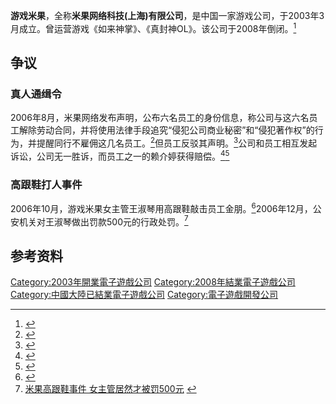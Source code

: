 {{NoteTA
| G1=Games
}}

'''游戏米果'''，全称'''米果网络科技(上海)有限公司'''，是中国一家游戏公司，于2003年3月成立。曾运营游戏《如来神掌》、《真封神OL》。该公司于2008年倒闭。<ref>{{Cite web |url=http://news.duowan.com/0801/63986238971.html |title=上海游戏米果濒临倒闭 拖欠款项预计超过1000万 |access-date=2015-11-10 |archive-url=https://web.archive.org/web/20150321005115/http://news.duowan.com/0801/63986238971.html |archive-date=2015-03-21 |dead-url=yes }}</ref>

== 争议 ==

=== 真人通缉令 ===

2006年8月，米果网络发布声明，公布六名员工的身份信息，称公司与这六名员工解除劳动合同，并将使用法律手段追究“侵犯公司商业秘密”和“侵犯著作权”的行为，并提醒同行不雇佣这几名员工。<ref>{{Cite web |url=http://games.sina.com.cn/y/n/2006-08-29/1123164946.shtml |title=游戏米果声明以法律手段封杀离职员工 |access-date=2015-11-10 |archive-date=2019-06-06 |archive-url=https://web.archive.org/web/20190606023814/http://games.sina.com.cn/y/n/2006-08-29/1123164946.shtml |dead-url=no }}</ref>但员工反驳其声明。<ref>{{Cite web |url=http://games.sina.com.cn/y/n/2006-09-04/1136165654.shtml |title=六离职员工逐条反驳米果公司声明 |access-date=2015-11-10 |archive-date=2019-06-09 |archive-url=https://web.archive.org/web/20190609081405/http://games.sina.com.cn/y/n/2006-09-04/1136165654.shtml |dead-url=no }}</ref>公司和员工相互发起诉讼，公司无一胜诉，而员工之一的赖介婷获得赔偿。<ref>{{Cite web |url=http://news.duowan.com/0712/62431653932.html |title=游戏米果发布员工封杀令被判赔歀8千元 |access-date=2015-11-10 |archive-url=https://web.archive.org/web/20160304125558/http://news.duowan.com/0712/62431653932.html |archive-date=2016-03-04 |dead-url=yes }}</ref><ref>{{Cite web |url=http://news.17173.com/content/2008-01-20/20080120112644327.shtml |title=游戏米果07年涉及纠纷43起 尚无一胜诉 |access-date=2015-11-10 |archive-date=2019-06-09 |archive-url=https://web.archive.org/web/20190609000905/http://news.17173.com/content/2008-01-20/20080120112644327.shtml |dead-url=no }}</ref>

=== 高跟鞋打人事件 ===

2006年10月，游戏米果女主管王淑琴用高跟鞋敲击员工金朋。<ref>{{Cite web |url=http://games.qq.com/a/20061119/000008.htm |title=米果高层再爆打人事件 警方已介入调查 |access-date=2015-11-10 |archive-date=2019-06-23 |archive-url=https://web.archive.org/web/20190623045540/https://games.qq.com/a/20061119/000008.htm |dead-url=no }}</ref>2006年12月，公安机关对王淑琴做出罚款500元的行政处罚。<ref>[http://game.21cn.com/online/industry/2006/12/27/3078281.shtml 米果高跟鞋事件 女主管居然才被罚500元] {{webarchive|url=https://web.archive.org/web/20160304190655/http://game.21cn.com/online/industry/2006/12/27/3078281.shtml |date=2016-03-04 }}</ref>

== 参考资料 ==
{{Reflist}}

{{中国大陆电子游戏公司}}

{{DEFAULTSORT:You Xi Mi Guo}}
[[Category:2003年開業電子遊戲公司|Category:2003年開業電子遊戲公司]]
[[Category:2008年結業電子遊戲公司|Category:2008年結業電子遊戲公司]]
[[Category:中國大陸已結業電子遊戲公司|Category:中國大陸已結業電子遊戲公司]]
[[Category:電子遊戲開發公司|Category:電子遊戲開發公司]]
